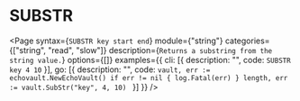 # SUBSTR

<Page 
  syntax={`SUBSTR key start end`}
  module={"string"}
  categories={["string", "read", "slow"]}
  description={`Returns a substring from the string value.`}
  options={[]}
  examples={{
    cli: [{ description: "", code: `SUBSTR key 4 10` }],
    go: [{
      description: "",
      code: `vault, err := echovault.NewEchoVault()
if err != nil {
  log.Fatal(err)
}
length, err := vault.SubStr("key", 4, 10)
`
    }]
  }}
/>